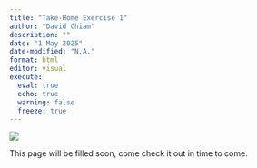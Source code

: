 ```yaml
---
title: "Take-Home Exercise 1"
author: "David Chiam"
description: ""
date: "1 May 2025"
date-modified: "N.A."
format: html
editor: visual
execute: 
  eval: true
  echo: true
  warning: false
  freeze: true
---
```


![](/Images/Under%20Construction.jpg)

This page will be filled soon, come check it out in time to come.
